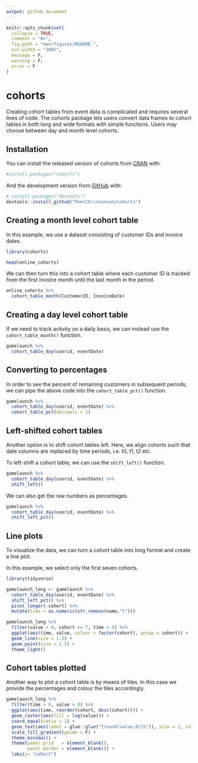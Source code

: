 ```yaml
---
output: github_document
---
```


<!-- README.md is generated from README.Rmd. Please edit that file -->

```r
knitr::opts_chunk$set(
  collapse = TRUE,
  comment = "#>",
  fig.path = "man/figures/README-",
  out.width = "100%",
  message = F,
  warning = F,
  error = F
)
```

# cohorts

<!-- badges: start -->
<!-- badges: end -->

Creating cohort tables from event data is complicated and requires several lines of code.
The cohorts package lets users convert data frames to cohort tables in both long and wide formats with simple functions. Users may choose between day and month level cohorts.

## Installation

You can install the released version of cohorts from [CRAN](https://CRAN.R-project.org) with:

```r
#install.packages("cohorts")
```

And the development version from [GitHub](https://github.com/) with:

```r
# install.packages("devtools")
devtools::install_github("PeerChristensen/cohorts")
```

## Creating a month level cohort table

In this example, we use a dataset consisting of customer IDs and invoice dates.

```r
library(cohorts)

head(online_cohorts)
```

We can then turn this into a cohort table where each customer ID is tracked from the first invoice month until the last month in the period.

```r
online_cohorts %>%
  cohort_table_month(CustomerID, InvoiceDate)
```

## Creating a day level cohort table

If we need to track activity on a daily basis, we can instead use the `cohort_table_month()` function.

```r
gamelaunch %>%
  cohort_table_day(userid, eventDate)
```

## Converting to percentages

In order to see the percent of remaining customers in subsequent periods, we can pipe the above code into the `cohort_table_pct()` function.

```r
gamelaunch %>%
  cohort_table_day(userid, eventDate) %>%
  cohort_table_pct(decimals = 1)
```

## Left-shifted cohort tables

Another option is to shift cohort tables left. Here, we align cohorts such that date columns are replaced by time periods, i.e. t0, t1, t2 etc.

To left-shift a cohort table, we can use the `shift_left()` function.

```r
gamelaunch %>%
  cohort_table_day(userid, eventDate) %>%
  shift_left()
```

We can also get the raw numbers as percentages.

```r
gamelaunch %>%
  cohort_table_day(userid, eventDate) %>%
  shift_left_pct()
```

## Line plots

To visualize the data, we can turn a cohort table into long format and create a line plot.

In this example, we select only the first seven cohorts.

```r
library(tidyverse)

gamelaunch_long <- gamelaunch %>%
  cohort_table_day(userid, eventDate) %>%
  shift_left_pct() %>%
  pivot_longer(-cohort) %>%
  mutate(time = as.numeric(str_remove(name,"t"))) 

gamelaunch_long %>%
  filter(value > 0, cohort <= 7, time > 0) %>%
  ggplot(aes(time, value, colour = factor(cohort), group = cohort)) +
  geom_line(size = 1.5) +
  geom_point(size = 1.5) +
  theme_light()
```

## Cohort tables plotted

Another way to plot a cohort table is by means of tiles. In this case we provide the percentages and colour the tiles accordingly.

```r
gamelaunch_long %>%
  filter(time > 0, value > 0) %>%
  ggplot(aes(time, reorder(cohort, desc(cohort)))) +
  geom_raster(aes(fill = log(value))) +
  coord_equal(ratio = 1) +
  geom_text(aes(label = glue::glue("{round(value,0)}%")), size = 2, color = "snow") +
  scale_fill_gradient(guide = F) +
  theme_minimal() +
  theme(panel.grid   = element_blank(),
        panel.border = element_blank()) +
  labs(y= "cohort")
```


